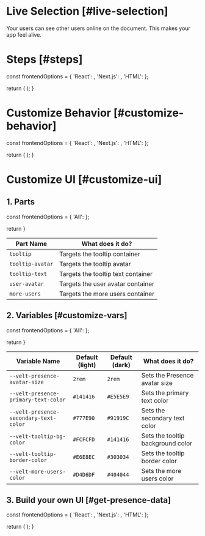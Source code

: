 

# Live Selection [#live-selection]

<NextSeo 
  title="Velt Docs - Live Selection"
  description="Live presence documentation page for the Velt SDK"
/>
<Subheading>Your users can see other users online on the document. This makes your app feel alive.</Subheading>
<LiveSelectionDemo />

# Steps [#steps]


  const frontendOptions = {
    'React': <ReactPresenceOverview sectionId="steps" />,
    'Next.js': <ReactPresenceOverview sectionId="steps" />,
    'HTML': <HTMLPresenceOverview sectionId="steps" />
  };

  return (
    <StepTabs frontendOptions={frontendOptions} />
  );
}

<PresenceSteps />

# Customize Behavior [#customize-behavior]


  const frontendOptions = {
    'React': <ReactPresenceCustomBehavior sectionId="customize-behavior" />,
    'Next.js': <ReactPresenceCustomBehavior sectionId="customize-behavior" />,
    'HTML': <HTMLPresenceCustom sectionId="customize-behavior" />
  };

  return (
    <StepTabs frontendOptions={frontendOptions} />
  );
}

<PresenceCustomSteps />

# Customize UI [#customize-ui]

## 1. Parts


  const frontendOptions = {
    'All': <PresenceParts sectionId="customize-ui" />
  };
  
  return <StepTabs frontendOptions={frontendOptions} />
}

<PresenceCSSPartsSteps />

| Part Name | What does it do? |
| --------- | ---------------- |
| `tooltip` | Targets the tooltip container |
| `tooltip-avatar` | Targets the tooltip avatar |
| `tooltip-text` | Targets the tooltip text container |
| `user-avatar` | Targets the user avatar container |
| `more-users` | Targets the more users container |

## 2. Variables [#customize-vars]


  const frontendOptions = {
    'All': <PresenceVariables sectionId="customize-vars" />
  };

  return <StepTabs frontendOptions={frontendOptions} />
}

<PresenceCSSVariablesSteps />

| Variable Name | Default (light) | Default (dark) | What does it do? |
| ------------- | --------------------- | -------------------- | ---------------- |
| `--velt-presence-avatar-size` | `2rem` | `2rem` | Sets the Presence avatar size |
| `--velt-presence-primary-text-color` | `#141416` | `#E5E5E9` | Sets the primary text color |
| `--velt-presence-secondary-text-color` | `#777E90` | `#91919C` | Sets the secondary text color |
| `--velt-tooltip-bg-color` | `#FCFCFD` | `#141416` | Sets the tooltip background color |
| `--velt-tooltip-border-color` | `#E6E8EC` | `#303034` | Sets the tooltip border color |
| `--velt-more-users-color` | `#D4D6DF` | `#404044` | Sets the more users color |

## 3. Build your own UI [#get-presence-data]


  const frontendOptions = {
    'React': <ReactPresenceData sectionId="get-presence-data" />,
    'Next.js': <ReactPresenceData sectionId="get-presence-data" />,
    'HTML': <HTMLPresenceData sectionId="get-presence-data" />
  };

  return (
    <StepTabs frontendOptions={frontendOptions} />
  );
}

<PresenceDataSteps />
